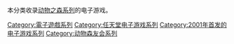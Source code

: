 本分类收录[[动物之森系列|动物之森系列]]的电子游戏。

{{DEFAULTSORT:Animal Crossing}}
[[Category:電子遊戲系列|Category:電子遊戲系列]]
[[Category:任天堂电子游戏系列|Category:任天堂电子游戏系列]]
[[Category:2001年首发的电子游戏系列|Category:2001年首发的电子游戏系列]]
[[Category:动物森友会系列|Category:动物森友会系列]]